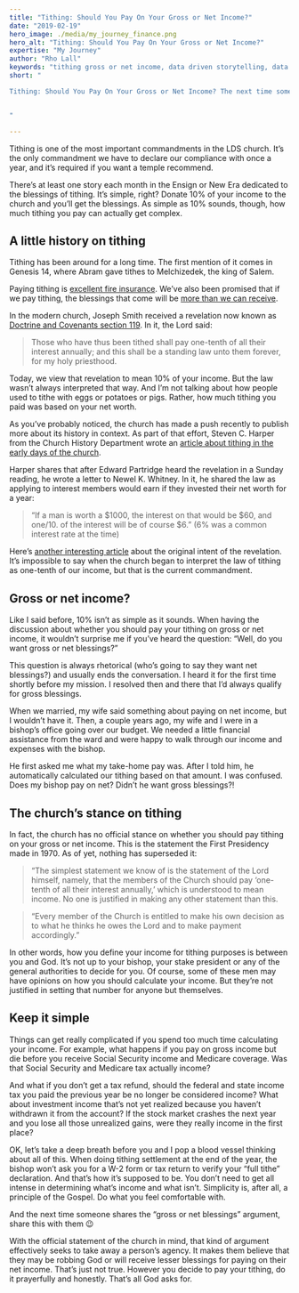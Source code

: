 ```yaml
---
title: "Tithing: Should You Pay On Your Gross or Net Income?"
date: "2019-02-19"
hero_image: ./media/my_journey_finance.png
hero_alt: "Tithing: Should You Pay On Your Gross or Net Income?"
expertise: "My Journey"
author: "Rho Lall"
keywords: "tithing gross or net income, data driven storytelling, data driven culture"
short: "

Tithing: Should You Pay On Your Gross or Net Income? The next time someone shares the “gross or net blessings” argument, share this with them . . .


"

---
```



Tithing is one of the most important commandments in the LDS church. It’s the only commandment we have to declare our compliance with once a year, and it’s required if you want a temple recommend.

There’s at least one story each month in the Ensign or New Era dedicated to the blessings of tithing. It’s simple, right? Donate 10% of your income to the church and you’ll get the blessings. As simple as 10% sounds, though, how much tithing you pay can actually get complex.

## A little history on tithing

Tithing has been around for a long time. The first mention of it comes in Genesis 14, where Abram gave tithes to Melchizedek, the king of Salem.

Paying tithing is [excellent fire insurance](https://www.churchofjesuschrist.org/scriptures/dc-testament/dc/64.23). We’ve also been promised that if we pay tithing, the blessings that come will be [more than we can receive](https://www.lds.org/scriptures/ot/mal/3.10).

In the modern church, Joseph Smith received a revelation now known as [Doctrine and Covenants section 119](https://www.lds.org/scriptures/dc-testament/dc/119). In it, the Lord said:

>Those who have thus been tithed shall pay one-tenth of all their interest annually; and this shall be a standing law unto them forever, for my holy priesthood.

Today, we view that revelation to mean 10% of your income. But the law wasn’t always interpreted that way. And I’m not talking about how people used to tithe with eggs or potatoes or pigs. Rather, how much tithing you paid was based on your net worth.

As you’ve probably noticed, the church has made a push recently to publish more about its history in context. As part of that effort, Steven C. Harper from the Church History Department wrote an [article about tithing in the early days of the church](https://history.lds.org/article/the-tithing-of-my-people?lang=eng).

Harper shares that after Edward Partridge heard the revelation in a Sunday reading, he wrote a letter to Newel K. Whitney. In it, he shared the law as applying to interest members would earn if they invested their net worth for a year:

>“If a man is worth a $1000, the interest on that would be $60, and one/10. of the interest will be of course $6.” (6% was a common interest rate at the time)

Here’s [another interesting article](https://juvenileinstructor.org/understanding-interest-in-joseph-smiths-original-tithing-revelation/) about the original intent of the revelation. It’s impossible to say when the church began to interpret the law of tithing as one-tenth of our income, but that is the current commandment.

## Gross or net income?

Like I said before, 10% isn’t as simple as it sounds. When having the discussion about whether you should pay your tithing on gross or net income, it wouldn’t surprise me if you’ve heard the question: “Well, do you want gross or net blessings?”

This question is always rhetorical (who’s going to say they want net blessings?) and usually ends the conversation. I heard it for the first time shortly before my mission. I resolved then and there that I’d always qualify for gross blessings.

When we married, my wife said something about paying on net income, but I wouldn’t have it. Then, a couple years ago, my wife and I were in a bishop’s office going over our budget. We needed a little financial assistance from the ward and were happy to walk through our income and expenses with the bishop.

He first asked me what my take-home pay was. After I told him, he automatically calculated our tithing based on that amount. I was confused. Does my bishop pay on net? Didn’t he want gross blessings?!

## The church’s stance on tithing

In fact, the church has no official stance on whether you should pay tithing on your gross or net income. This is the statement the First Presidency made in 1970. As of yet, nothing has superseded it:

>“The simplest statement we know of is the statement of the Lord himself, namely, that the members of the Church should pay ‘one-tenth of all their interest annually,’ which is understood to mean income. No one is justified in making any other statement than this.

>“Every member of the Church is entitled to make his own decision as to what he thinks he owes the Lord and to make payment accordingly.”

In other words, how you define your income for tithing purposes is between you and God. It’s not up to your bishop, your stake president or any of the general authorities to decide for you. Of course, some of these men may have opinions on how you should calculate your income. But they’re not justified in setting that number for anyone but themselves.

## Keep it simple

Things can get really complicated if you spend too much time calculating your income. For example, what happens if you pay on gross income but die before you receive Social Security income and Medicare coverage. Was that Social Security and Medicare tax actually income?

And what if you don’t get a tax refund, should the federal and state income tax you paid the previous year be no longer be considered income? What about investment income that’s not yet realized because you haven’t withdrawn it from the account? If the stock market crashes the next year and you lose all those unrealized gains, were they really income in the first place?

OK, let’s take a deep breath before you and I pop a blood vessel thinking about all of this. When doing tithing settlement at the end of the year, the bishop won’t ask you for a W-2 form or tax return to verify your “full tithe” declaration. And that’s how it’s supposed to be. You don’t need to get all intense in determining what’s income and what isn’t. Simplicity is, after all, a principle of the Gospel. Do what you feel comfortable with.

And the next time someone shares the “gross or net blessings” argument, share this with them 😉

With the official statement of the church in mind, that kind of argument effectively seeks to take away a person’s agency. It makes them believe that they may be robbing God or will receive lesser blessings for paying on their net income. That’s just not true. However you decide to pay your tithing, do it prayerfully and honestly. That’s all God asks for.
